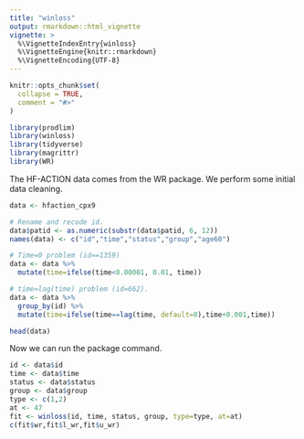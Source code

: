 ```yaml
---
title: "winloss"
output: rmarkdown::html_vignette
vignette: >
  %\VignetteIndexEntry{winloss}
  %\VignetteEngine{knitr::rmarkdown}
  %\VignetteEncoding{UTF-8}
---
```


```r
knitr::opts_chunk$set(
  collapse = TRUE,
  comment = "#>"
)
```

```r
library(prodlim)
library(winloss)
library(tidyverse)
library(magrittr)
library(WR)
```

The HF-ACTION data comes from the WR package. We perform some initial data cleaning.

```r
data <- hfaction_cpx9

# Rename and recode id.
data$patid <- as.numeric(substr(data$patid, 6, 12))
names(data) <- c("id","time","status","group","age60")

# Time=0 problem (id==1359)
data <- data %>%
  mutate(time=ifelse(time<0.00001, 0.01, time)) 

# time=lag(time) problem (id=662).
data <- data %>%
  group_by(id) %>%
  mutate(time=ifelse(time==lag(time, default=0),time+0.001,time))

head(data)
```

Now we can run the package command.

```r
id <- data$id
time <- data$time
status <- data$status
group <- data$group
type <- c(1,2)
at <- 47
fit <- winloss(id, time, status, group, type=type, at=at)
c(fit$wr,fit$l_wr,fit$u_wr)
```


